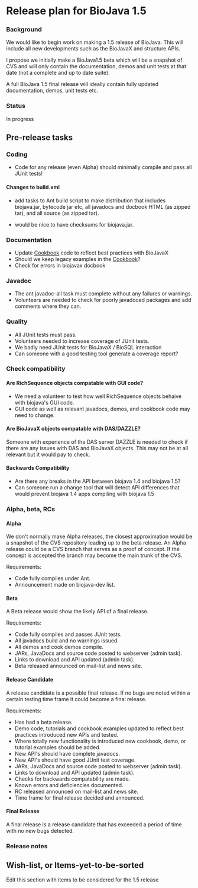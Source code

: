 =Release plan for BioJava 1.5=

===Background===
We would like to begin work on making a 1.5 release of BioJava. This will include all new developments such as the BioJavaX and structure APIs.

I propose we initially make a BioJava1.5 beta which will be a snapshot of CVS and will only contain the documentation, demos and unit tests at that date (not a complete and up to date suite). 

A full BioJava 1.5 final release will ideally contain fully updated documentation, demos, unit tests etc.

===Status===

In progress

==Pre-release tasks==

===Coding===

* Code for any release (even Alpha) should minimally compile and pass all JUnit tests!

====Changes to build.xml====
* add tasks to Ant build script to make distribution that includes biojava.jar, bytecode jar etc, all javadocs and docbook HTML (as zipped tar), and all source (as zipped tar).

* would be nice to have checksums for biojava.jar.

===Documentation===
* Update [[BioJava:Cookbook|Cookbook]] code to reflect best practices with BioJavaX
* Should we keep legacy examples in the [[BioJava:Cookbook|Cookbook]]?
* Check for errors in biojavax docbook

===Javadoc===
* The ant javadoc-all task must complete without any failures or warnings. 
* Volunteers are needed to check for poorly javadoced packages and add comments where they can.

===Quality===
* All JUnit tests must pass.
* Volunteers needed to increase coverage of JUnit tests.
* We badly need JUnit tests for BioJavaX / BioSQL interaction
* Can someone with a good testing tool generate a coverage report?

===Check compatibility===
====Are RichSequence objects compatable with GUI code?====
* We need a volunteer to test how well RichSequence objects behaive with biojava's GUI code. 
* GUI code as well as relevant javadocs, demos, and cookbook code may need to change.

====Are BioJavaX objects compatable with DAS/DAZZLE?====
Someone with experience of the DAS server DAZZLE is needed to check if there are any issues with DAS and BioJavaX objects. This may not be at all relevant but it would pay to check.

====Backwards Compatibility====
* Are there any breaks in the API between biojava 1.4 and biojava 1.5?
* Can someone run a change tool that will detect API differences that would prevent biojava 1.4 apps compiling with biojava 1.5

===Alpha, beta, RCs===
====Alpha====
We don't normally make Alpha releases, the closest approximation would be a snapshot of the CVS repository leading up to the beta release. An Alpha release could be a CVS branch that serves as a proof of concept. If the concept is accepted the branch may become the main trunk of the CVS.

Requirements:
* Code fully compiles under Ant.
* Announcement made on biojava-dev list.

====Beta====
A Beta release would show the likely API of a final release.

Requirements:
* Code fully compiles and passes JUnit tests.
* All javadocs build and no warnings issued.
* All demos and cook demos compile.
* JARs, JavaDocs and source code posted to webserver (admin task).
* Links to download and API updated (admin task).
* Beta released announced on mail-list and news site.

====Release Candidate====
A release candidate is a possible final release. If no bugs are noted within a certain testing time frame it could become a final release.

Requirements:
* Has had a beta release.
* Demo code, tutorials and cookbook examples updated to reflect best practices introduced new APIs and tested. 
* Where totally new functionality is introduced new cookbook, demo, or tutorial examples should be added.
* New API's should have complete javadocs.
* New API's should have good JUnit test coverage.
* JARs, JavaDocs and source code posted to webserver (admin task).
* Links to download and API updated (admin task).
* Checks for backwards compatability are made.
* Known errors and deficiencies documented.
* RC released announced on mail-list and news site.
* Time frame for final release decided and announced.

====Final Release====
A final release is a release candidate that has exceeded a period of time with no new bugs detected.

===Release notes===

==Wish-list, or Items-yet-to-be-sorted==

Edit this section with items to be considered for the 1.5 release
